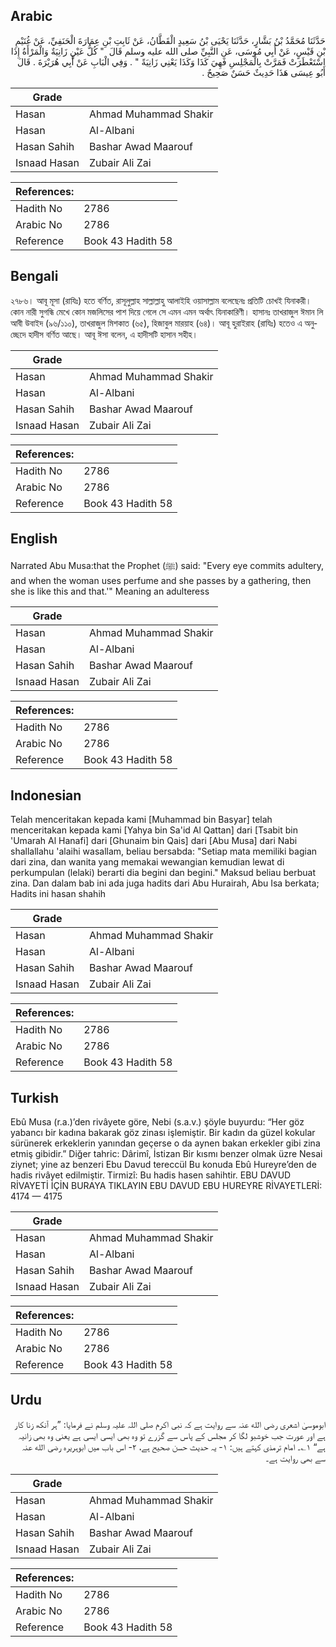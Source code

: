 ## Arabic


<div dir="rtl" lang="ar" style={{fontSize:'larger',backgroundColor:'#f8f9fa',padding:20}}>
حَدَّثَنَا مُحَمَّدُ بْنُ بَشَّارٍ، حَدَّثَنَا يَحْيَى بْنُ سَعِيدٍ الْقَطَّانُ، عَنْ ثَابِتِ بْنِ عِمَارَةَ الْحَنَفِيِّ، عَنْ غُنَيْمِ بْنِ قَيْسٍ، عَنْ أَبِي مُوسَى، عَنِ النَّبِيِّ صلى الله عليه وسلم قَالَ ‏ "‏ كُلُّ عَيْنٍ زَانِيَةٌ وَالْمَرْأَةُ إِذَا اسْتَعْطَرَتْ فَمَرَّتْ بِالْمَجْلِسِ فَهِيَ كَذَا وَكَذَا يَعْنِي زَانِيَةً ‏"‏ ‏.‏ وَفِي الْبَابِ عَنْ أَبِي هُرَيْرَةَ ‏.‏ قَالَ أَبُو عِيسَى هَذَا حَدِيثٌ حَسَنٌ صَحِيحٌ ‏.‏
</div>
<div style={{backgroundColor:'#f8f9fa',padding:20, marginBottom: 10}}><table> <thead> <tr> <th>Grade</th> <th></th> </tr> </thead> <tbody> <tr><td>Hasan</td><td>Ahmad Muhammad Shakir</td></tr><tr><td>Hasan</td><td>Al-Albani</td></tr><tr><td>Hasan Sahih</td><td>Bashar Awad Maarouf</td></tr><tr><td>Isnaad Hasan</td><td>Zubair Ali Zai</td></tr></tbody></table><table> <thead> <tr> <th>References:</th> <th></th> </tr> </thead> <tbody><tr><td>Hadith No</td><td>2786</td></tr><tr><td>Arabic No</td><td>2786</td></tr><tr><td>Reference</td><td>Book 43 Hadith 58</td></tr></tbody></table></div>

## Bengali


<div dir="ltr" lang="bn" style={{fontSize:'larger',backgroundColor:'#f8f9fa',padding:20}}>
২৭৮৬। আবূ মূসা (রাযিঃ) হতে বর্ণিত, রাসূলুল্লাহ সাল্লাল্লাহু আলাইহি ওয়াসাল্লাম বলেছেনঃ প্রতিটি চোখই যিনাকরী। কোন নারী সুগন্ধি মেখে কোন মজলিসের পাশ দিয়ে গেলে সে এমন এমন অর্থাৎ যিনাকারিণী। হাসানঃ তাখরাজুল ঈমান লি আবী উবাইদ (৯৬/১১০), তাখরাজুল মিশকাত (৬৫), হিজাবুল মারয়াহ (৬৪)। আবূ হুরাইরাহ (রাযিঃ) হতেও এ অনুচ্ছেদে হাদীস বর্ণিত আছে। আবূ ঈসা বলেন, এ হাদীসটি হাসান সহীহ।
</div>
<div style={{backgroundColor:'#f8f9fa',padding:20, marginBottom: 10}}><table> <thead> <tr> <th>Grade</th> <th></th> </tr> </thead> <tbody> <tr><td>Hasan</td><td>Ahmad Muhammad Shakir</td></tr><tr><td>Hasan</td><td>Al-Albani</td></tr><tr><td>Hasan Sahih</td><td>Bashar Awad Maarouf</td></tr><tr><td>Isnaad Hasan</td><td>Zubair Ali Zai</td></tr></tbody></table><table> <thead> <tr> <th>References:</th> <th></th> </tr> </thead> <tbody><tr><td>Hadith No</td><td>2786</td></tr><tr><td>Arabic No</td><td>2786</td></tr><tr><td>Reference</td><td>Book 43 Hadith 58</td></tr></tbody></table></div>

## English


<div dir="ltr" lang="en" style={{fontSize:'larger',backgroundColor:'#f8f9fa',padding:20}}>
Narrated Abu Musa:that the Prophet (ﷺ) said: "Every eye commits adultery, and when the woman uses perfume and she passes by a gathering, then she is like this and that.'" Meaning an adulteress
</div>
<div style={{backgroundColor:'#f8f9fa',padding:20, marginBottom: 10}}><table> <thead> <tr> <th>Grade</th> <th></th> </tr> </thead> <tbody> <tr><td>Hasan</td><td>Ahmad Muhammad Shakir</td></tr><tr><td>Hasan</td><td>Al-Albani</td></tr><tr><td>Hasan Sahih</td><td>Bashar Awad Maarouf</td></tr><tr><td>Isnaad Hasan</td><td>Zubair Ali Zai</td></tr></tbody></table><table> <thead> <tr> <th>References:</th> <th></th> </tr> </thead> <tbody><tr><td>Hadith No</td><td>2786</td></tr><tr><td>Arabic No</td><td>2786</td></tr><tr><td>Reference</td><td>Book 43 Hadith 58</td></tr></tbody></table></div>

## Indonesian


<div dir="ltr" lang="id" style={{fontSize:'larger',backgroundColor:'#f8f9fa',padding:20}}>
Telah menceritakan kepada kami [Muhammad bin Basyar] telah menceritakan kepada kami [Yahya bin Sa'id Al Qattan] dari [Tsabit bin 'Umarah Al Hanafi] dari [Ghunaim bin Qais] dari [Abu Musa] dari Nabi shallallahu 'alaihi wasallam, beliau bersabda: "Setiap mata memiliki bagian dari zina, dan wanita yang memakai wewangian kemudian lewat di perkumpulan (lelaki) berarti dia begini dan begini." Maksud beliau berbuat zina. Dan dalam bab ini ada juga hadits dari Abu Hurairah, Abu Isa berkata; Hadits ini hasan shahih
</div>
<div style={{backgroundColor:'#f8f9fa',padding:20, marginBottom: 10}}><table> <thead> <tr> <th>Grade</th> <th></th> </tr> </thead> <tbody> <tr><td>Hasan</td><td>Ahmad Muhammad Shakir</td></tr><tr><td>Hasan</td><td>Al-Albani</td></tr><tr><td>Hasan Sahih</td><td>Bashar Awad Maarouf</td></tr><tr><td>Isnaad Hasan</td><td>Zubair Ali Zai</td></tr></tbody></table><table> <thead> <tr> <th>References:</th> <th></th> </tr> </thead> <tbody><tr><td>Hadith No</td><td>2786</td></tr><tr><td>Arabic No</td><td>2786</td></tr><tr><td>Reference</td><td>Book 43 Hadith 58</td></tr></tbody></table></div>

## Turkish


<div dir="ltr" lang="tr" style={{fontSize:'larger',backgroundColor:'#f8f9fa',padding:20}}>
Ebû Musa (r.a.)’den rivâyete göre, Nebi (s.a.v.) şöyle buyurdu: “Her göz yabancı bir kadına bakarak göz zinası işlemiştir. Bir kadın da güzel kokular sürünerek erkeklerin yanından geçerse o da aynen bakan erkekler gibi zina etmiş gibidir.” Diğer tahric: Dârimî, İstizan Bir kısmı benzer olmak üzre Nesai ziynet; yine az benzeri Ebu Davud tereccül Bu konuda Ebû Hureyre’den de hadis rivâyet edilmiştir. Tirmizî: Bu hadis hasen sahihtir. EBU DAVUD RİVAYETİ İÇİN BURAYA TIKLAYIN EBU DAVUD EBU HUREYRE RİVAYETLERİ: 4174 — 4175
</div>
<div style={{backgroundColor:'#f8f9fa',padding:20, marginBottom: 10}}><table> <thead> <tr> <th>Grade</th> <th></th> </tr> </thead> <tbody> <tr><td>Hasan</td><td>Ahmad Muhammad Shakir</td></tr><tr><td>Hasan</td><td>Al-Albani</td></tr><tr><td>Hasan Sahih</td><td>Bashar Awad Maarouf</td></tr><tr><td>Isnaad Hasan</td><td>Zubair Ali Zai</td></tr></tbody></table><table> <thead> <tr> <th>References:</th> <th></th> </tr> </thead> <tbody><tr><td>Hadith No</td><td>2786</td></tr><tr><td>Arabic No</td><td>2786</td></tr><tr><td>Reference</td><td>Book 43 Hadith 58</td></tr></tbody></table></div>

## Urdu


<div dir="rtl" lang="ur" style={{fontSize:'larger',backgroundColor:'#f8f9fa',padding:20}}>
ابوموسیٰ اشعری رضی الله عنہ سے روایت ہے کہ نبی اکرم صلی اللہ علیہ وسلم نے فرمایا: ”ہر آنکھ زنا کار ہے اور عورت جب خوشبو لگا کر مجلس کے پاس سے گزرے تو وہ بھی ایسی ایسی ہے یعنی وہ بھی زانیہ ہے“ ۱؎۔ امام ترمذی کہتے ہیں: ۱- یہ حدیث حسن صحیح ہے، ۲- اس باب میں ابوہریرہ رضی الله عنہ سے بھی روایت ہے۔
</div>
<div style={{backgroundColor:'#f8f9fa',padding:20, marginBottom: 10}}><table> <thead> <tr> <th>Grade</th> <th></th> </tr> </thead> <tbody> <tr><td>Hasan</td><td>Ahmad Muhammad Shakir</td></tr><tr><td>Hasan</td><td>Al-Albani</td></tr><tr><td>Hasan Sahih</td><td>Bashar Awad Maarouf</td></tr><tr><td>Isnaad Hasan</td><td>Zubair Ali Zai</td></tr></tbody></table><table> <thead> <tr> <th>References:</th> <th></th> </tr> </thead> <tbody><tr><td>Hadith No</td><td>2786</td></tr><tr><td>Arabic No</td><td>2786</td></tr><tr><td>Reference</td><td>Book 43 Hadith 58</td></tr></tbody></table></div>